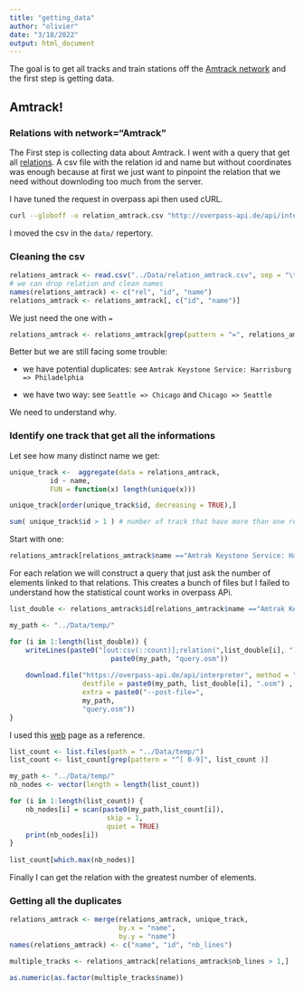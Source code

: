 ```yaml
---
title: "getting_data"
author: "olivier"
date: "3/18/2022"
output: html_document
---
```


The goal is to get all tracks and train stations off the [Amtrack network](https://en.wikipedia.org/wiki/List_of_Amtrak_routes) and the first step is getting data.

## Amtrack!

### Relations with network="Amtrack"

The First step is collecting data about Amtrack. I went with a query that get all [relations](https://wiki.openstreetmap.org/wiki/Relation). A csv file with the relation id and name but without coordinates was enough because at first we just want to pinpoint the relation that we need without downloding too much from the server. 

I have tuned the request in overpass api then used cURL. 

```bash
curl --globoff -o relation_amtrack.csv "http://overpass-api.de/api/interpreter?data=[out:csv(::type,::id,name)];rel[network="Amtrak"];out;"
```

I moved the csv in the `data/` repertory.

### Cleaning the csv

```r
relations_amtrack <- read.csv("../Data/relation_amtrack.csv", sep = "\t")
# we can drop relation and clean names
names(relations_amtrack) <- c("rel", "id", "name")
relations_amtrack <- relations_amtrack[, c("id", "name")]      
```

We just need the one with `=`

```r
relations_amtrack <- relations_amtrack[grep(pattern = "=", relations_amtrack$name),]
```

Better but we are still facing some trouble:

- we have potential duplicates: see `Amtrak Keystone Service: Harrisburg => Philadelphia` 

- we have two way: see `Seattle => Chicago` and `Chicago => Seattle`

We need to understand why.

### Identify one track that get all the informations  

Let see how many distinct name we get:

```r
unique_track <-  aggregate(data = relations_amtrack,
          id ~ name,
          FUN = function(x) length(unique(x)))

unique_track[order(unique_track$id, decreasing = TRUE),]

sum( unique_track$id > 1 ) # number of track that have more than one relation 
```

Start with one: 

```r
relations_amtrack[relations_amtrack$name =="Amtrak Keystone Service: Harrisburg => Philadelphia",]
```

For each relation we will construct a query that just ask the number of elements linked to that relations. This creates a bunch of files but I failed to understand how the statistical count works in overpass APi. 

```r

list_double <- relations_amtrack$id[relations_amtrack$name =="Amtrak Keystone Service: Harrisburg => Philadelphia"]

my_path <- "../Data/temp/"

for (i in 1:length(list_double)) {
    writeLines(paste0("[out:csv(::count)];relation(",list_double[i], ");>;out count;"), 
                         paste0(my_path, "query.osm"))
    
    download.file("https://overpass-api.de/api/interpreter", method = "wget",
                  destfile = paste0(my_path, list_double[i], ".osm") ,
                  extra = paste0("--post-file=",
                  my_path,
                  "query.osm"))
}
```

I used this [web](https://overpass-api.de/command_line.html) page as a reference. 

```r
list_count <- list.files(path = "../Data/temp/")
list_count <- list_count[grep(pattern = "^[ 0-9]", list_count )]

my_path <- "../Data/temp/" 
nb_nodes <- vector(length = length(list_count))

for (i in 1:length(list_count)) {
    nb_nodes[i] = scan(paste0(my_path,list_count[i]), 
                        skip = 1, 
                        quiet = TRUE)
    print(nb_nodes[i])
}
    
list_count[which.max(nb_nodes)]    

```

Finally I can get the relation with the greatest number of elements.

### Getting all the duplicates

```r
relations_amtrack <- merge(relations_amtrack, unique_track, 
                           by.x = "name",
                           by.y = "name")
names(relations_amtrack) <- c("name", "id", "nb_lines")

multiple_tracks <- relations_amtrack[relations_amtrack$nb_lines > 1,]

as.numeric(as.factor(multiple_tracks$name))
```



